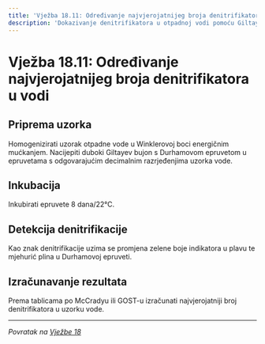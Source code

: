 ```yaml
---
title: 'Vježba 18.11: Određivanje najvjerojatnijeg broja denitrifikatora u vodi'
description: 'Dokazivanje denitrifikatora u otpadnoj vodi pomoću Giltayev bujona'
---
```


# Vježba 18.11: Određivanje najvjerojatnijeg broja denitrifikatora u vodi

## Priprema uzorka

Homogenizirati uzorak otpadne vode u Winklerovoj boci energičnim mućkanjem. Nacijepiti duboki Giltayev bujon s Durhamovom epruvetom u epruvetama s odgovarajućim decimalnim razrjeđenjima uzorka vode.

## Inkubacija

Inkubirati epruvete 8 dana/22°C.

## Detekcija denitrifikacije

Kao znak denitrifikacije uzima se promjena zelene boje indikatora u plavu te mjehurić plina u Durhamovoj epruveti.

## Izračunavanje rezultata

Prema tablicama po McCradyu ili GOST-u izračunati najvjerojatniji broj denitrifikatora u uzorku vode.

---

*Povratak na [Vježbe 18](/poglavlje-18/vjezbe-18)*


